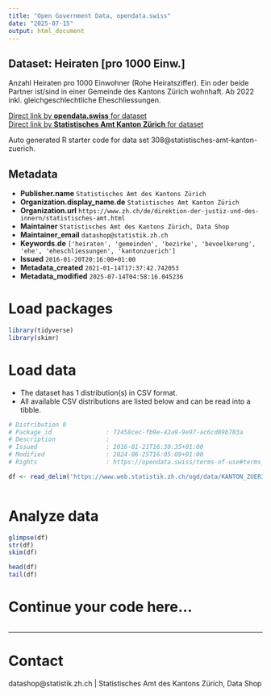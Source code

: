 ```yaml
---
title: "Open Government Data, opendata.swiss"
date: "2025-07-15"
output: html_document
---
```


## Dataset: Heiraten [pro 1000 Einw.]

Anzahl Heiraten pro 1000 Einwohner (Rohe Heiratsziffer). Ein oder beide Partner ist/sind in einer Gemeinde des Kantons Zürich wohnhaft. Ab 2022 inkl. gleichgeschlechtliche Eheschliessungen.

[Direct link by **opendata.swiss** for dataset](https://opendata.swiss/de/dataset/heiraten-pro-1000-einw)<br>
[Direct link by **Statistisches Amt Kanton Zürich** for dataset](https://www.zh.ch/de/politik-staat/gemeinden/gemeindeportraet.html)

Auto generated R starter code for data set 308@statistisches-amt-kanton-zuerich.

## Metadata

- **Publisher.name** `Statistisches Amt des Kantons Zürich`
- **Organization.display_name.de** `Statistisches Amt Kanton Zürich`
- **Organization.url** `https://www.zh.ch/de/direktion-der-justiz-und-des-innern/statistisches-amt.html`
- **Maintainer** `Statistisches Amt des Kantons Zürich, Data Shop`
- **Maintainer_email** `datashop@statistik.zh.ch`
- **Keywords.de** `['heiraten', 'gemeinden', 'bezirke', 'bevoelkerung', 'ehe', 'eheschliessungen', 'kantonzuerich']`
- **Issued** `2016-01-20T20:16:00+01:00`
- **Metadata_created** `2021-01-14T17:37:42.742053`
- **Metadata_modified** `2025-07-14T04:58:16.045236`


# Load packages

```r

library(tidyverse)
library(skimr)

```

# Load data

-   The dataset has 1 distribution(s) in CSV format.
-   All available CSV distributions are listed below and can be read into a tibble.

```r

# Distribution 0
# Package_id               : 72458cec-fb9e-42a9-9e97-ac6cd89b783a
# Description              : 
# Issued                   : 2016-01-21T16:30:35+01:00
# Modified                 : 2024-06-25T16:05:09+01:00
# Rights                   : https://opendata.swiss/terms-of-use#terms_by

df <- read_delim('https://www.web.statistik.zh.ch/ogd/data/KANTON_ZUERICH_446.csv')



```

# Analyze data

```r

glimpse(df)
str(df)
skim(df)

head(df)
tail(df)

```

# Continue your code here...

```r

```

------------------------------------------------------------------------

# Contact

datashop@statistik.zh.ch | Statistisches Amt des Kantons Zürich, Data Shop
